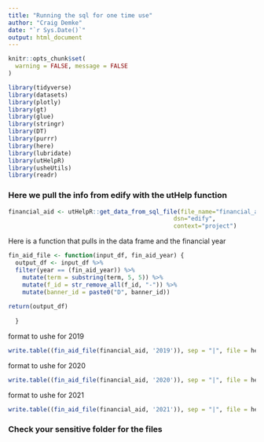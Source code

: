 ```yaml
---
title: "Running the sql for one time use"
author: "Craig Demke"
date: "`r Sys.Date()`"
output: html_document
---
```


```r
knitr::opts_chunk$set(
  warning = FALSE, message = FALSE
)
```

```r
library(tidyverse)
library(datasets)
library(plotly)
library(gt)
library(glue)
library(stringr)
library(DT)
library(purrr)
library(here)
library(lubridate)
library(utHelpR)
library(usheUtils)
library(readr)
```

###  Here we pull the info from edify with the utHelp function
```r
financial_aid <- utHelpR::get_data_from_sql_file(file_name="financial_aid_file.sql",
                                               dsn="edify",
                                               context="project")
```

Here is a function that pulls in the data frame and the financial year

```r

fin_aid_file <- function(input_df, fin_aid_year) {
  output_df <- input_df %>% 
  filter(year == (fin_aid_year)) %>% 
    mutate(term = substring(term, 5, 5)) %>%
    mutate(f_id = str_remove_all(f_id, "-")) %>% 
    mutate(banner_id = paste0("D", banner_id)) 
 
return(output_df)
         
  }
```

format to ushe for 2019
```r
write.table((fin_aid_file(financial_aid, '2019')), sep = "|", file = here::here("sensitive", "ut-fa-2019.txt"), row.names = FALSE, col.names = FALSE, quote = FALSE)
```

format to ushe for 2020
```r
write.table((fin_aid_file(financial_aid, '2020')), sep = "|", file = here::here("sensitive", "ut-fa-2020.txt"), row.names = FALSE, col.names = FALSE, quote = FALSE)
```

format to ushe for 2021
```r
write.table((fin_aid_file(financial_aid, '2021')), sep = "|", file = here::here("sensitive", "ut-fa-2021.txt"), row.names = FALSE, col.names = FALSE, quote = FALSE)
```

### Check your sensitive folder for the files